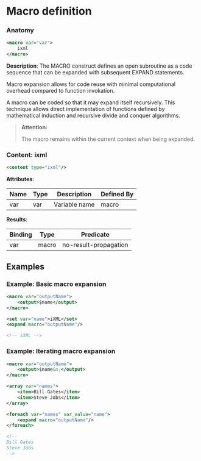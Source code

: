 # Macro definition

### Anatomy

```xml
<macro var="var">
    ixml
</macro>
```

 **Description**:
 The MACRO construct defines an open subroutine as a code sequence that can be expanded with subsequent EXPAND statements.

Macro expansion allows for code reuse with minimal computational overhead compared to function invokation.

A macro can be coded so that it may expand itself recursively. This technique allows direct implementation of functions defined by mathematical induction and recursive divide and conquer algorithms.


> **Attention:**
>
> The macro remains within the current context when being expanded.

### Content: ixml

```xml
<content type="ixml"/>
```

**Attributes**:

| Name | Type | Description | Defined By |
| ---- | ---- | ----------- | ---------- |
| var | var | Variable name | macro |


**Results**:

| Binding | Type | Predicate |
| ------- | ---- | --------- |
| var | macro | no-result-propagation |


## Examples

### Example: Basic macro expansion

```xml
<macro var="outputName">
	<output>$name</output>
</macro>

<set var="name">iXML</set>
<expand macro="outputName"/>

<!-- iXML -->
```

### Example: Iterating macro expansion

```xml
<macro var="outputName">
	<output>$name&n;</output>
</macro>

<array var="names">
	<item>Bill Gates</item>
	<item>Steve Jobs</item>
</array>

<foreach var="names" var_value="name">
	<expand macro="outputName"/>
</foreach>

<!--
Bill Gates
Steve Jobs
-->
```

